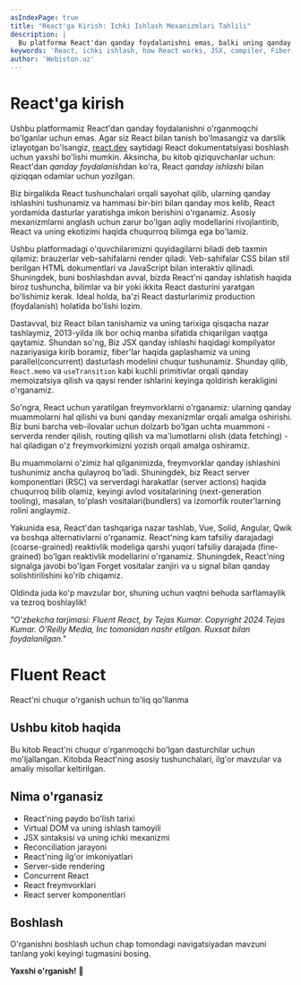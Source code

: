 ```yaml
---
asIndexPage: true
title: "React'ga Kirish: Ichki Ishlash Mexanizmlari Tahlili"
description: |
  Bu platforma React'dan qanday foydalanishni emas, balki uning qanday ishlashini o'rgatadi. JSX, Fiber, Konkurentlik, Freymvorklar va RSC'larning ichki dunyosiga sho'ng'ing.
keywords: 'React, ichki ishlash, how React works, JSX, compiler, Fiber, concurrent, frameworks, Next.js, Remix, React Server Components, RSC, Vue, Solid, Angular, Qwik, React Forget, webiston'
author: 'Webiston.uz'
---
```


# React'ga kirish

Ushbu platformamiz React'dan qanday foydalanishni o'rganmoqchi bo'lganlar uchun emas. Agar siz React bilan tanish bo'lmasangiz va darslik izlayotgan bo'lsangiz, [react.dev](https://react.dev) saytidagi React dokumentatsiyasi boshlash uchun yaxshi bo'lishi mumkin. Aksincha, bu kitob qiziquvchanlar uchun: React'dan *qanday foydalanish*dan ko'ra, React _qanday ishlashi_ bilan qiziqqan odamlar uchun yozilgan.

Biz birgalikda React tushunchalari orqali sayohat qilib, ularning qanday ishlashini tushunamiz va hammasi bir-biri bilan qanday mos kelib, React yordamida dasturlar yaratishga imkon berishini o'rganamiz. Asosiy mexanizmlarni anglash uchun zarur bo'lgan aqliy modellarini rivojlantirib, React va uning ekotizimi haqida chuqurroq bilimga ega bo'lamiz.

Ushbu platformadagi o'quvchilarimizni quyidagilarni biladi deb taxmin qilamiz: brauzerlar veb-sahifalarni render qiladi. Veb-sahifalar CSS bilan stil berilgan HTML dokumentlari va JavaScript bilan interaktiv qilinadi. Shuningdek, buni boshlashdan avval, bizda React'ni qanday ishlatish haqida biroz tushuncha, bilimlar va bir yoki ikkita React dasturini yaratgan bo'lishimiz kerak. Ideal holda, ba'zi React dasturlarimiz production (foydalanish) holatida bo'lishi lozim.

Dastavval, biz React bilan tanishamiz va uning tarixiga qisqacha nazar tashlaymiz, 2013-yilda ilk bor ochiq manba sifatida chiqarilgan vaqtga qaytamiz. Shundan so'ng, Biz JSX qanday ishlashi haqidagi kompilyator nazariyasiga kirib boramiz, fiber'lar haqida gaplashamiz va uning parallel(concurrent) dasturlash modelini chuqur tushunamiz. Shunday qilib, `React.memo` va `useTransition` kabi kuchli primitivlar orqali qanday memoizatsiya qilish va qaysi render ishlarini keyinga qoldirish kerakligini o'rganamiz.

So'ngra, React uchun yaratilgan freymvorklarni o'rganamiz: ularning qanday muammolarni hal qilishi va buni qanday mexanizmlar orqali amalga oshirishi. Biz buni barcha veb-ilovalar uchun dolzarb bo'lgan uchta muammoni - serverda render qilish, routing qilish va ma'lumotlarni olish (data fetching) - hal qiladigan o'z freymvorkimizni yozish orqali amalga oshiramiz.

Bu muammolarni o'zimiz hal qilganimizda, freymvorklar qanday ishlashini tushunimiz ancha qulayroq bo'ladi. Shuningdek, biz React server komponentlari (RSC) va serverdagi harakatlar (server actions) haqida chuqurroq bilib olamiz, keyingi avlod vositalarining (next-generation tooling), masalan, to'plash vositalari(bundlers) va izomorfik router'larning rolini anglaymiz.

Yakunida esa, React'dan tashqariga nazar tashlab, Vue, Solid, Angular, Qwik va boshqa alternativlarni o'rganamiz. React'ning kam tafsiliy darajadagi (coarse-grained) reaktivlik modeliga qarshi yuqori tafsiliy darajada (fine-grained) bo'lgan reaktivlik modellarini o'rganamiz. Shuningdek, React'ning signalga javobi bo'lgan Forget vositalar zanjiri va u signal bilan qanday solishtirilishini ko'rib chiqamiz.

Oldinda juda ko'p mavzular bor, shuning uchun vaqtni behuda sarflamaylik va tezroq boshlaylik!

_"O'zbekcha tarjimasi: Fluent React, by Tejas Kumar. Copyright 2024 Tejas Kumar. O'Reilly Media, Inc tomonidan nashr etilgan. Ruxsat bilan foydalanilgan."_

# Fluent React

React'ni chuqur o'rganish uchun to'liq qo'llanma

## Ushbu kitob haqida

Bu kitob React'ni chuqur o'rganmoqchi bo'lgan dasturchilar uchun mo'ljallangan. Kitobda React'ning asosiy tushunchalari, ilg'or mavzular va amaliy misollar keltirilgan.

## Nima o'rganasiz

- React'ning paydo bo'lish tarixi
- Virtual DOM va uning ishlash tamoyili
- JSX sintaksisi va uning ichki mexanizmi
- Reconciliation jarayoni
- React'ning ilg'or imkoniyatlari
- Server-side rendering
- Concurrent React
- React freymvorklari
- React server komponentlari

## Boshlash

O'rganishni boshlash uchun chap tomondagi navigatsiyadan mavzuni tanlang yoki keyingi tugmasini bosing.

**Yaxshi o'rganish!** 🚀

